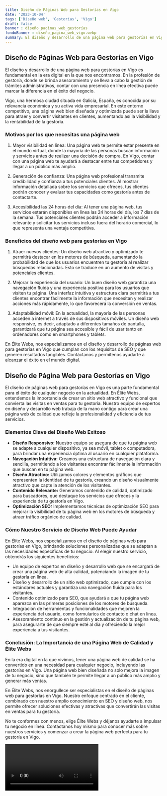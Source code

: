 ```yaml
---
title: Diseño de Páginas Web para Gestorías en Vigo
date: '2023-10-04'
tags: ['Diseño web', 'Gestorías', 'Vigo']
draft: false
banner : diseño_paginas_web_gestorías
fondoBanner : diseño_pagina_web_vigo.webp
summary: El diseño y desarrollo de una página web para gestorías en Vigo es fundamental en la era digital en la que nos encontramos. En la profesión de gestoría, donde se brinda asesoramiento y se lleva a cabo la gestión de trámites administrativos, contar con una presencia en línea efectiva puede marcar la diferencia en el éxito del negocio.
---
```


## Diseño de Páginas Web para Gestorías en Vigo

El diseño y desarrollo de una página web para gestorías en Vigo es fundamental en la era digital en la que nos encontramos. En la profesión de gestoría, donde se brinda asesoramiento y se lleva a cabo la gestión de trámites administrativos, contar con una presencia en línea efectiva puede marcar la diferencia en el éxito del negocio.

Vigo, una hermosa ciudad situada en Galicia, España, es conocida por su relevancia económica y su activa vida empresarial. En este entorno competitivo, una página web bien diseñada y optimizada puede ser la llave para atraer y convertir visitantes en clientes, aumentando así la visibilidad y la rentabilidad de la gestoría.

### Motivos por los que necesitas una página web

1. Mayor visibilidad en línea: Una página web te permite estar presente en el mundo virtual, donde la mayoría de las personas buscan información y servicios antes de realizar una decisión de compra. En Vigo, contar con una página web te ayudará a destacar entre tus competidores y llegar a un público más amplio.

2. Generación de confianza: Una página web profesional transmite credibilidad y confianza a tus potenciales clientes. Al mostrar información detallada sobre los servicios que ofreces, tus clientes podrán conocer y evaluar tus capacidades como gestoría antes de contactarte.

3. Accesibilidad las 24 horas del día: Al tener una página web, tus servicios estarán disponibles en línea las 24 horas del día, los 7 días de la semana. Tus potenciales clientes podrán acceder a información relevante y solicitar tus servicios incluso fuera del horario comercial, lo que representa una ventaja competitiva.

### Beneficios del diseño web para gestorías en Vigo

1. Atraer nuevos clientes: Un diseño web atractivo y optimizado te permitirá destacar en los motores de búsqueda, aumentando la probabilidad de que los usuarios encuentren tu gestoría al realizar búsquedas relacionadas. Esto se traduce en un aumento de visitas y potenciales clientes.

2. Mejorar la experiencia del usuario: Un buen diseño web garantiza una navegación fluida y una experiencia positiva para los usuarios que visiten tu página. Una interfaz intuitiva y estructura clara permitirá a tus clientes encontrar fácilmente la información que necesitan y realizar acciones más rápidamente, lo que favorecerá la conversión en ventas.

3. Adaptabilidad móvil: En la actualidad, la mayoría de las personas acceden a internet a través de sus dispositivos móviles. Un diseño web responsive, es decir, adaptado a diferentes tamaños de pantalla, garantizará que tu página sea accesible y fácil de usar tanto en ordenadores como en smartphones y tablets.

En Élite Webs, nos especializamos en el diseño y desarrollo de páginas web para gestorías en Vigo que cumplan con los requisitos de SEO y que generen resultados tangibles. Contáctanos y permítenos ayudarte a alcanzar el éxito en el mundo digital.

<GifSeo />

<Cta />

## Diseño de Página Web para Gestorías en Vigo

El diseño de páginas web para gestorías en Vigo es una parte fundamental para el éxito de cualquier negocio en la actualidad. En Élite Webs, entendemos la importancia de crear un sitio web atractivo y funcional que convierta las visitas en ventas para tu gestoría. Nuestro equipo de expertos en diseño y desarrollo web trabaja de la mano contigo para crear una página web de calidad que refleje la profesionalidad y eficiencia de tus servicios.

### Elementos Clave del Diseño Web Exitoso

- **Diseño Responsivo:** Nuestro equipo se asegura de que tu página web se adapte a cualquier dispositivo, ya sea móvil, tablet o computadora, para brindar una experiencia óptima al usuario en cualquier plataforma.
- **Navegación Intuitiva:** Creamos una estructura de navegación clara y sencilla, permitiendo a los visitantes encontrar fácilmente la información que buscan en tu página web.
- **Diseño Atractivo:** Utilizamos colores y elementos gráficos que representen la identidad de tu gestoría, creando un diseño visualmente atractivo que capte la atención de los visitantes.
- **Contenido Relevante:** Generamos contenido de calidad, optimizado para buscadores, que destaque los servicios que ofreces y la experiencia de tu gestoría en Vigo.
- **Optimización SEO:** Implementamos técnicas de optimización SEO para mejorar la visibilidad de tu página web en los motores de búsqueda y atraer tráfico orgánico de calidad.

### Cómo Nuestro Servicio de Diseño Web Puede Ayudar

En Élite Webs, nos especializamos en el diseño de páginas web para gestorías en Vigo, brindando soluciones personalizadas que se adaptan a las necesidades específicas de tu negocio. Al elegir nuestro servicio, obtendrás los siguientes beneficios:

- Un equipo de expertos en diseño y desarrollo web que se encargará de crear una página web de alta calidad, potenciando la imagen de tu gestoría en línea.
- Diseño y desarrollo de un sitio web optimizado, que cumple con los estándares actuales y garantiza una navegación fluida para los visitantes.
- Contenido optimizado para SEO, que ayudará a que tu página web aparezca en las primeras posiciones de los motores de búsqueda.
- Integración de herramientas y funcionalidades que mejoren la experiencia del usuario, como formularios de contacto o chat en línea.
- Asesoramiento continuo en la gestión y actualización de tu página web, para asegurarte de que siempre esté al día y ofreciendo la mejor experiencia a tus visitantes.

### Conclusión: La Importancia de una Página Web de Calidad y Élite Webs

En la era digital en la que vivimos, tener una página web de calidad se ha convertido en una necesidad para cualquier negocio, incluyendo las gestorías en Vigo. Una página web bien diseñada no solo mejora la imagen de tu negocio, sino que también te permite llegar a un público más amplio y generar más ventas.

En Élite Webs, nos enorgullece ser especialistas en el diseño de páginas web para gestorías en Vigo. Nuestro enfoque centrado en el cliente, combinado con nuestro amplio conocimiento en SEO y diseño web, nos permite ofrecer soluciones efectivas y atractivas que convertirán las visitas en ventas para tu gestoría.

No te conformes con menos, elige Élite Webs y déjanos ayudarte a impulsar tu negocio en línea. Contáctanos hoy mismo para conocer más sobre nuestros servicios y comenzar a crear la página web perfecta para tu gestoría en Vigo.

<Video />

<CtaBot job='Gestorías' city='Vigo'/>

<Gmaps query='Vigo+españa+maps' />